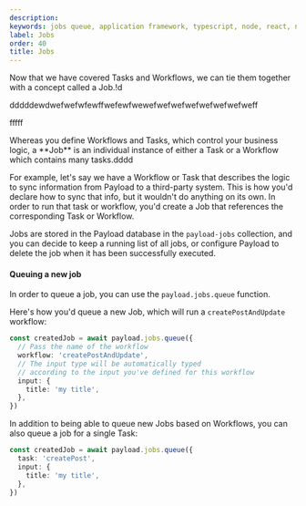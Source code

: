 ```yaml
---
description: 
keywords: jobs queue, application framework, typescript, node, react, nextjs
label: Jobs
order: 40
title: Jobs
---
```


Now that we have covered Tasks and Workflows, we can tie them together with a concept called a Job.!d

dddddewdwefwefwfewffwefewfwewefwefwefwefwefwefwefweff

fffff

<Banner type="default">
  Whereas you define Workflows and Tasks, which control your business logic, a **Job** is an individual instance of either a Task or a Workflow which contains many tasks.dddd
</Banner>

For example, let's say we have a Workflow or Task that describes the logic to sync information from Payload to a third-party system. This is how you'd declare how to sync that info, but it wouldn't do anything on its own. In order to run that task or workflow, you'd create a Job that references the corresponding Task or Workflow.

Jobs are stored in the Payload database in the `payload-jobs` collection, and you can decide to keep a running list of all jobs, or configure Payload to delete the job when it has been successfully executed.

#### Queuing a new job

In order to queue a job, you can use the `payload.jobs.queue` function.

Here's how you'd queue a new Job, which will run a `createPostAndUpdate` workflow:

```ts
const createdJob = await payload.jobs.queue({
  // Pass the name of the workflow
  workflow: 'createPostAndUpdate',
  // The input type will be automatically typed
  // according to the input you've defined for this workflow
  input: {
    title: 'my title',
  },
})
```

In addition to being able to queue new Jobs based on Workflows, you can also queue a job for a single Task:

```ts
const createdJob = await payload.jobs.queue({
  task: 'createPost',
  input: {
    title: 'my title',
  },
})
```